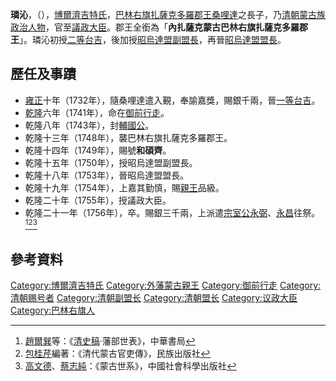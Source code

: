 '''璘沁'''，（{{bd||？|1756年||}}），[[博爾濟吉特氏|博爾濟吉特氏]]，[[巴林右旗扎薩克多羅郡王|巴林右旗扎薩克多羅郡王]][[桑哩達|桑哩達]]之長子，乃[[清朝|清朝]][[蒙古族|蒙古族]][[政治人物|政治人物]]，官至[[議政大臣|議政大臣]]。郡王全銜為「'''內扎薩克蒙古巴林右旗扎薩克多羅郡王'''」。璘沁初授[[二等台吉|二等台吉]]，後加授[[昭烏達盟副盟長|昭烏達盟副盟長]]，再晉[[昭烏達盟盟長|昭烏達盟盟長]]。

==歷任及事蹟==
*[[雍正|雍正]]十年（1732年），隨桑哩達遣入覲，奉諭嘉獎，賜銀千兩，晉[[一等台吉|一等台吉]]。
*[[乾隆|乾隆]]六年（1741年），命在[[御前行走|御前行走]]。
*乾隆八年（1743年），封[[輔國公|輔國公]]。
*乾隆十三年（1748年），襲巴林右旗扎薩克多羅郡王。
*乾隆十四年（1749年），賜號'''和碩齊'''。
*乾隆十五年（1750年），授昭烏達盟副盟長。
*乾隆十八年（1753年），晉昭烏達盟盟長。
*乾隆十九年（1754年），上嘉其勤慎，賜[[親王|親王]]品級。
*乾隆二十年（1755年），授議政大臣。
*乾隆二十一年（1756年），卒。賜銀三千兩，上派遣[[宗室公|宗室公]][[宗室永弼|永弼]]、[[宗室永昌|永昌]]往祭。<ref>[[趙爾巽|趙爾巽]]等：《[[清史稿|清史稿]]·藩部世表》，中華書局</ref><ref>[[包桂芹|包桂芹]]編著：《清代蒙古官吏傳》，民族出版社</ref><ref>[[高文德|高文德]]、[[蔡志純|蔡志純]]：《蒙古世系》，中國社會科學出版社</ref>

==參考資料==
{{reflist}}

{{start box}}
{{s-mojw}}
{{succession box|父[[桑哩達|桑哩達]]|次子[[巴圖|巴圖]]|[[巴林右旗扎薩克多羅郡王|巴林右旗扎薩克多羅郡王]]|1748 - 1756}}
{{end box}}

[[Category:博爾濟吉特氏|Category:博爾濟吉特氏]]
[[Category:外藩蒙古親王|Category:外藩蒙古親王]]
[[Category:御前行走|Category:御前行走]]
[[Category:清朝赐号者|Category:清朝赐号者]]
[[Category:清朝副盟长|Category:清朝副盟长]]
[[Category:清朝盟长|Category:清朝盟长]]
[[Category:议政大臣|Category:议政大臣]]
[[Category:巴林右旗人|Category:巴林右旗人]]